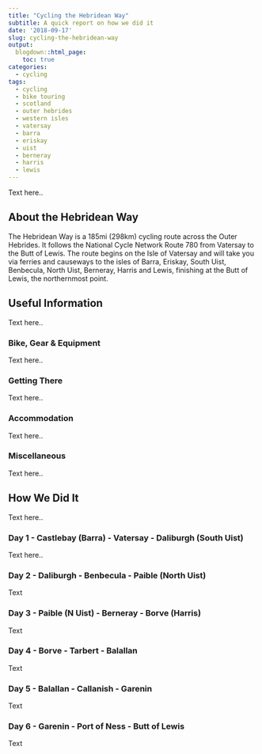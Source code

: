 ```yaml
---
title: "Cycling the Hebridean Way"
subtitle: A quick report on how we did it
date: '2018-09-17'
slug: cycling-the-hebridean-way
output:
  blogdown::html_page:
    toc: true
categories:
  - cycling
tags:
  - cycling
  - bike touring
  - scotland
  - outer hebrides
  - western isles
  - vatersay
  - barra
  - eriskay
  - uist
  - berneray
  - harris
  - lewis
---
```


Text here..

## About the Hebridean Way

The Hebridean Way is a 185mi (298km) cycling route across the Outer Hebrides. It follows the National Cycle Network Route 780 from Vatersay to the Butt of Lewis. The route begins on the Isle of Vatersay and will take you via ferries and causeways to the isles of Barra, Eriskay, South Uist, Benbecula, North Uist, Berneray, Harris and Lewis, finishing at the Butt of Lewis, the northernmost point.

## Useful Information

Text here..

### Bike, Gear & Equipment

Text here..

### Getting There

Text here..

### Accommodation

Text here..

### Miscellaneous

Text here..

## How We Did It

Text here..

### Day 1 - Castlebay (Barra) - Vatersay - Daliburgh (South Uist)

Text here..

### Day 2 - Daliburgh - Benbecula - Paible (North Uist)

Text

### Day 3 - Paible (N Uist) - Berneray - Borve (Harris)

Text

### Day 4 - Borve - Tarbert - Balallan

Text

### Day 5 - Balallan - Callanish - Garenin

Text

### Day 6 - Garenin - Port of Ness - Butt of Lewis

Text